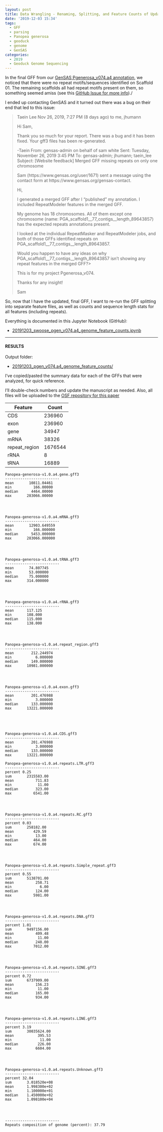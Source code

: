 ```yaml
---
layout: post
title: Data Wrangling - Renaming, Splitting, and Feature Counts of Updated Pgenerosa_v074 GenSAS Merged GFF
date: '2019-12-03 15:34'
tags:
  - GFF
  - parsing
  - Panopea generosa
  - geoduck
  - genome
  - GenSAS
categories:
  - 2019
  - Geoduck Genome Sequencing
---
```

In the final GFF from our [GenSAS Pgenerosa_v074.a4 annotation ](https://robertslab.github.io/sams-notebook/posts/2019/2019-09-28-Genome-Annotation-Pgenerosa_v074-a4-Using-GenSAS.html), we noticed that there were no repeat motifs/sequences identified on Scaffold 01. The remaining scaffolds all had repeat motifs present on them, so something seemed amiss (see this [GitHub Issue for more info](https://github.com/RobertsLab/resources/issues/788))./

I ended up contacting GenSAS and it turned out there was a bug on their end that led to this issue:


>Taein Lee
>Nov 26, 2019, 7:27 PM (8 days ago)
>to me, jhumann
>
>Hi Sam,
>
>Thank you so much for your report. There was a bug and it has been fixed.
>Your gff3 files has been re-generated.
>
>-Taein
>From: gensas-admin on behalf of sam white
>Sent: Tuesday, November 26, 2019 3:45 PM
>To: gensas-admin; jhumann; taein_lee
>Subject: [Website feedback] Merged GFF missing repeats on only one chromosome
>
>Sam (https://www.gensas.org/user/1671) sent a message using the contact form
>at https://www.gensas.org/gensas-contact.
>
>Hi,
>
>I generated a merged GFF after I "published" my annotation. I included
>RepeatModeler features in the merged GFF.
>
>My genome has 18 chromosomes. All of them except one chromosome (name:
>PGA_scaffold1__77_contigs__length_89643857) has the expected repeats
>annotations present.
>
>I looked at the individual RepeatMasker and RepeatModeler jobs, and both of
>those GFFs identified repeats on PGA_scaffold1__77_contigs__length_89643857.
>
>Would you happen to have any ideas on why
>PGA_scaffold1__77_contigs__length_89643857 isn't showing any repeat features
>in the merged GFF?>
>
>This is for my project Pgenerosa_v074.
>
>Thanks for any insight!
>
>Sam

So, now that I have the updated, final GFF, I want to re-run the GFF splitting into separate feature files, as well as counts and sequence length stats for all features (including repeats).

Everything is documented in this Jupyter Notebook (GitHub):

- [20191203_swoose_pgen_v074.a4_genome_feature_counts.ipynb](https://github.com/RobertsLab/code/blob/master/notebooks/sam/20191203_swoose_pgen_v074.a4_genome_feature_counts.ipynb)

---

#### RESULTS

Output folder:

- [20191203_pgen_v074.a4_genome_feature_counts/](https://gannet.fish.washington.edu/Atumefaciens/20191203_pgen_v074.a4_genome_feature_counts/)


I've copied/pasted the summary data for each of the GFFs that were analyzed, for quick reference.

I'll double-check numbers and update the manuscript as needed. Also, all files will be uploaded to the [OSF repository for this paper](https://osf.io/yem8n/files/)

| Feature       | Count   |
|---------------|---------|
| CDS           | 236960  |
| exon          | 236960  |
| gene          | 34947   |
| mRNA          | 38326   |
| repeat_region | 1676544 |
| rRNA          | 8       |
| tRNA          | 16889   |



```
Panopea-generosa-v1.0.a4.gene.gff3
-------------------------
mean       10811.04461
min          166.00000
median      4464.00000
max       283066.00000




Panopea-generosa-v1.0.a4.mRNA.gff3
-------------------------
mean       12903.649559
min          166.000000
median      5453.000000
max       283066.000000




Panopea-generosa-v1.0.a4.tRNA.gff3
-------------------------
mean       74.807745
min        53.000000
median     75.000000
max       314.000000




Panopea-generosa-v1.0.a4.rRNA.gff3
-------------------------
mean      117.125
min       108.000
median    115.000
max       138.000




Panopea-generosa-v1.0.a4.repeat_region.gff3
-------------------------
mean        212.244974
min           6.000000
median      149.000000
max       10981.000000




Panopea-generosa-v1.0.a4.exon.gff3
-------------------------
mean        201.476988
min           3.000000
median      133.000000
max       13221.000000





Panopea-generosa-v1.0.a4.CDS.gff3
-------------------------
mean        201.476988
min           3.000000
median      133.000000
max       13221.000000

Panopea-generosa-v1.0.a4.repeats.LTR.gff3
-------------------------
percent 0.25
sum       2315583.00
mean          711.83
min            11.00
median        323.00
max          6541.00




Panopea-generosa-v1.0.a4.repeats.RC.gff3
-------------------------
percent 0.03
sum       258182.00
mean         429.59
min           13.00
median       464.00
max          674.00




Panopea-generosa-v1.0.a4.repeats.Simple_repeat.gff3
-------------------------
percent 0.55
sum       5138701.00
mean          258.71
min             6.00
median        124.00
max          5981.00




Panopea-generosa-v1.0.a4.repeats.DNA.gff3
-------------------------
percent 1.01
sum       9497156.00
mean          409.48
min            11.00
median        248.00
max          7012.00




Panopea-generosa-v1.0.a4.repeats.SINE.gff3
-------------------------
percent 0.72
sum       6737909.00
mean          156.23
min            11.00
median        165.00
max           934.00




Panopea-generosa-v1.0.a4.repeats.LINE.gff3
-------------------------
percent 3.19
sum       30035624.00
mean           395.53
min             11.00
median         226.00
max           6604.00




Panopea-generosa-v1.0.a4.repeats.Unknown.gff3
-------------------------
percent 32.04
sum       3.018520e+08
mean      1.998300e+02
min       1.100000e+01
median    1.450000e+02
max       1.098100e+04




-------------------------
Repeats composition of genome (percent): 37.79
```
